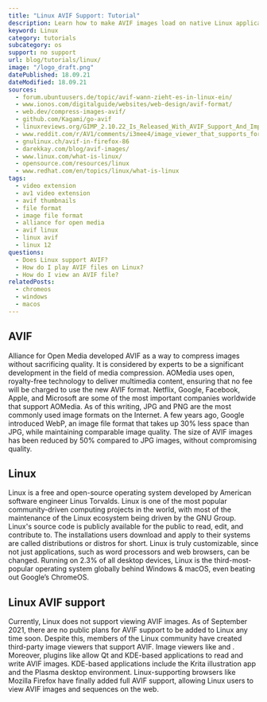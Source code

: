 ```yaml
---
title: "Linux AVIF Support: Tutorial"
description: Learn how to make AVIF images load on native Linux applications.
keyword: Linux
category: tutorials
subcategory: os
support: no support
url: blog/tutorials/linux/
image: "/logo_draft.png"
datePublished: 18.09.21
dateModified: 18.09.21
sources:
  - forum.ubuntuusers.de/topic/avif-wann-zieht-es-in-linux-ein/
  - www.ionos.com/digitalguide/websites/web-design/avif-format/
  - web.dev/compress-images-avif/
  - github.com/Kagami/go-avif
  - linuxreviews.org/GIMP_2.10.22_Is_Released_With_AVIF_Support_And_Improved_Support_For_Many_Other_File_Formats
  - www.reddit.com/r/AV1/comments/i3mee4/image_viewer_that_supports_for_avif/
  - gnulinux.ch/avif-in-firefox-86
  - darekkay.com/blog/avif-images/
  - www.linux.com/what-is-linux/
  - opensource.com/resources/linux
  - www.redhat.com/en/topics/linux/what-is-linux
tags:
  - video extension
  - av1 video extension
  - avif thumbnails
  - file format
  - image file format
  - alliance for open media
  - avif linux
  - linux avif
  - linux 12
questions:
  - Does Linux support AVIF?
  - How do I play AVIF files on Linux?
  - How do I view an AVIF file?
relatedPosts:
  - chromeos
  - windows
  - macos
---
```


## AVIF

Alliance for Open Media developed AVIF as a way to compress images without sacrificing quality. It is considered by experts to be a significant development in the field of media compression. AOMedia uses open, royalty-free technology to deliver multimedia content, ensuring that no fee will be charged to use the new AVIF format. Netflix, Google, Facebook, Apple, and Microsoft are some of the most important companies worldwide that support AOMedia. As of this writing, JPG and PNG are the most commonly used image formats on the Internet. A few years ago, Google introduced WebP, an image file format that takes up 30% less space than JPG, while maintaining comparable image quality. The size of AVIF images has been reduced by 50% compared to JPG images, without compromising quality.

## Linux

Linux is a free and open-source operating system developed by American software engineer Linus Torvalds. Linux is one of the most popular community-driven computing projects in the world, with most of the maintenance of the Linux ecosystem being driven by the GNU Group. Linux's source code is publicly available for the public to read, edit, and contribute to. The installations users download and apply to their systems are called distributions or distros for short. Linux is truly customizable, since not just applications, such as word processors and web browsers, can be changed. Running on 2.3% of all desktop devices, Linux is the third-most-popular operating system globally behind Windows & macOS, even beating out Google’s ChromeOS.

## Linux AVIF support

Currently, Linux does not support viewing AVIF images. As of September 2021, there are no public plans for AVIF support to be added to Linux any time soon. Despite this, members of the Linux community have created third-party image viewers that support AVIF. Image viewers like <Link text="nomacs" href="nomacs.org" /> and <Link text="XnView MP" href="www.xnview.com/en/xnviewmp/" />. Moreover, plugins like <Link text="novomask’s AVIF plugin" href="github.com/novomesk/qt-avif-image-plugin" /> allow Qt and KDE-based applications to read and write AVIF images. KDE-based applications include the Krita illustration app and the Plasma desktop environment. Linux-supporting browsers like Mozilla Firefox have finally added full AVIF support, allowing Linux users to view AVIF images and sequences on the web.
